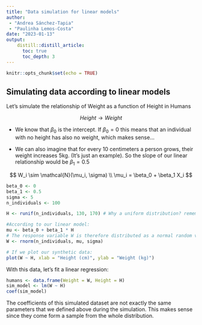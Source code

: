 ```yaml
---
title: "Data simulation for linear models"
author:
 - "Andrea Sánchez-Tapia"
 - "Paulinha Lemos-Costa"
date: "2023-01-13"
output:
    distill::distill_article:
      toc: true
      toc_depth: 3
---
```


```r
knitr::opts_chunk$set(echo = TRUE)
```


## Simulating data according to linear models


Let's simulate the relationship of Weight as a function of Height in Humans

$$Height \rightarrow Weight $$

+ We know that $\beta_0$ is the intercept. If $\beta_0 = 0$ this means that an individual with no height has also no weight, which makes sense...

+ We can also imagine that for every 10 centimeters a person grows, their weight increases 5kg. (It's just an example). So the slope of our linear relationship would be $\beta_1 = 0.5$

$$
W_i \sim \mathcal{N}(\mu_i, \sigma) \\
\mu_i = \beta_0 + \beta_1 X_i
$$

```r
beta_0 <- 0
beta_1 <- 0.5
sigma <- 5
n_individuals <- 100

H <- runif(n_individuals, 130, 170) # Why a uniform distribution? remember H is our predictor variable! we are sampling numbers in the interval of heights for human adults, but we don't want any particular value to be more probable in this interval.

#According to our linear model:
mu <- beta_0 + beta_1 * H
# The response variable W is therefore distributed as a normal random variable with mean = mu and sigma = sigma
W <- rnorm(n_individuals, mu, sigma)

# If we plot our synthetic data: 
plot(W ~ H, xlab = "Height (cm)", ylab = "Weight (kg)")

```



With this data, let's fit a linear regression: 

```r
humans <- data.frame(Weight = W, Height = H)
sim_model <- lm(W ~ H) 
coef(sim_model)
```

The coefficients of this simulated dataset are not exactly the same parameters that we defined above during the simulation. This makes sense since they come form a sample from the whole distribution.

 <!--we can rescale later with  X-mean(X) so the intercept  means having the average weight--> 
 
 
